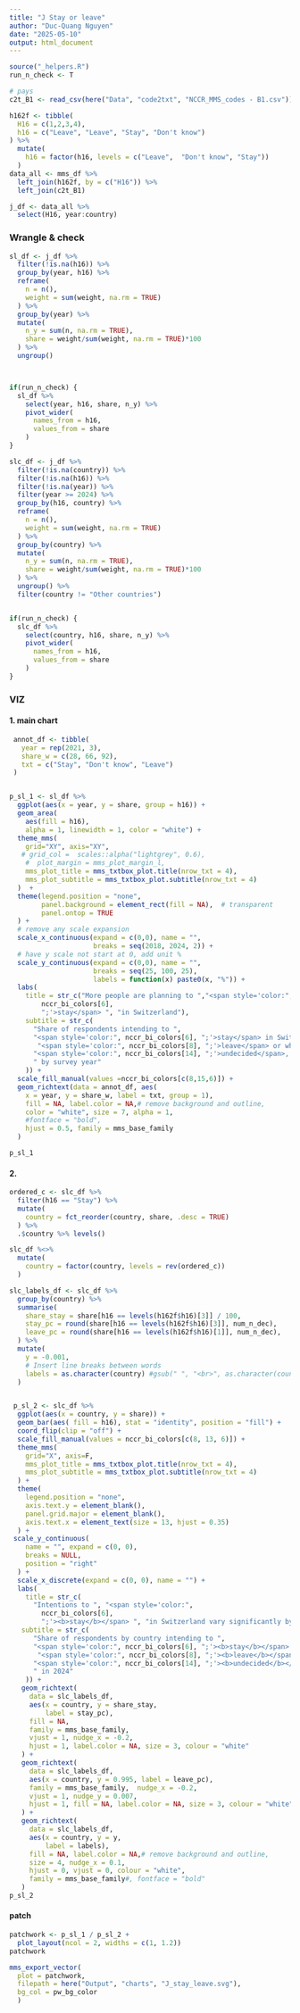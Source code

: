 ```yaml
---
title: "J Stay or leave"
author: "Duc-Quang Nguyen"
date: "2025-05-10"
output: html_document
---
```


```r
source("_helpers.R")
run_n_check <- T
```


```r
# pays 
c2t_B1 <- read_csv(here("Data", "code2txt", "NCCR_MMS_codes - B1.csv"))

h162f <- tibble(
  H16 = c(1,2,3,4),
  h16 = c("Leave", "Leave", "Stay", "Don't know")   
) %>% 
  mutate(
    h16 = factor(h16, levels = c("Leave",  "Don't know", "Stay"))
  )
data_all <- mms_df %>% 
  left_join(h162f, by = c("H16")) %>%
  left_join(c2t_B1) 

j_df <- data_all %>% 
  select(H16, year:country) 

```

### Wrangle & check

```r
sl_df <- j_df %>% 
  filter(!is.na(h16)) %>% 
  group_by(year, h16) %>% 
  reframe(
    n = n(),
    weight = sum(weight, na.rm = TRUE)
  ) %>%
  group_by(year) %>%
  mutate(
    n_y = sum(n, na.rm = TRUE),
    share = weight/sum(weight, na.rm = TRUE)*100
  ) %>%
  ungroup() 



if(run_n_check) {
  sl_df %>% 
    select(year, h16, share, n_y) %>%
    pivot_wider(
      names_from = h16,
      values_from = share
    )
}

slc_df <- j_df %>% 
  filter(!is.na(country)) %>% 
  filter(!is.na(h16)) %>% 
  filter(!is.na(year)) %>% 
  filter(year >= 2024) %>% 
  group_by(h16, country) %>% 
  reframe(
    n = n(),
    weight = sum(weight, na.rm = TRUE)
  ) %>%
  group_by(country) %>%
  mutate(
    n_y = sum(n, na.rm = TRUE),
    share = weight/sum(weight, na.rm = TRUE)*100
  ) %>%
  ungroup() %>% 
  filter(country != "Other countries")


if(run_n_check) {
  slc_df %>% 
    select(country, h16, share, n_y) %>%
    pivot_wider(
      names_from = h16,
      values_from = share
    )
}

```

### VIZ

#### 1. main  chart

```r

 annot_df <- tibble(
   year = rep(2021, 3),
   share_w = c(28, 66, 92),
   txt = c("Stay", "Don't know", "Leave")
 )  


p_sl_1 <- sl_df %>% 
  ggplot(aes(x = year, y = share, group = h16)) +
  geom_area(
    aes(fill = h16), 
    alpha = 1, linewidth = 1, color = "white") +
  theme_mms(
    grid="XY", axis="XY", 
   # grid_col =  scales::alpha("lightgrey", 0.6),
    #  plot_margin = mms_plot_margin_l,
    mms_plot_title = mms_txtbox_plot.title(nrow_txt = 4),
    mms_plot_subtitle = mms_txtbox_plot.subtitle(nrow_txt = 4)
  )  +
  theme(legend.position = "none",
        panel.background = element_rect(fill = NA),  # transparent
        panel.ontop = TRUE
  ) +
  # remove any scale expansion  
  scale_x_continuous(expand = c(0,0), name = "", 
                     breaks = seq(2018, 2024, 2)) +
  # have y scale not start at 0, add unit %
  scale_y_continuous(expand = c(0,0), name = "", 
                     breaks = seq(25, 100, 25),
                     labels = function(x) paste0(x, "%")) +
  labs(
    title = str_c("More people are planning to ","<span style='color:",
        nccr_bi_colors[6], 
        ";'>stay</span> ", "in Switzerland"),
    subtitle = str_c(
      "Share of respondents intending to ",
      "<span style='color:", nccr_bi_colors[6], ";'>stay</span> in Switzerland, ", 
       "<span style='color:", nccr_bi_colors[8], ";'>leave</span> or who are ",      
      "<span style='color:", nccr_bi_colors[14], ";'>undecided</span>, ",      
      " by survey year"
    )) +
  scale_fill_manual(values =nccr_bi_colors[c(8,15,6)]) +
  geom_richtext(data = annot_df, aes(
    x = year, y = share_w, label = txt, group = 1),
    fill = NA, label.color = NA,# remove background and outline,
    color = "white", size = 7, alpha = 1,
    #fontface = "bold",
    hjust = 0.5, family = mms_base_family
  )

p_sl_1
```

#### 2.   

```r

ordered_c <- slc_df %>% 
  filter(h16 == "Stay") %>% 
  mutate(
    country = fct_reorder(country, share, .desc = TRUE)
  ) %>% 
  .$country %>% levels()

slc_df %<>% 
  mutate(
    country = factor(country, levels = rev(ordered_c))
  ) 

slc_labels_df <- slc_df %>%
  group_by(country) %>%
  summarise(
    share_stay = share[h16 == levels(h162f$h16)[3]] / 100,
    stay_pc = round(share[h16 == levels(h162f$h16)[3]], num_n_dec),
    leave_pc = round(share[h16 == levels(h162f$h16)[1]], num_n_dec),
  ) %>%
  mutate(
    y = -0.001,
    # Insert line breaks between words
    labels = as.character(country) #gsub(" ", "<br>", as.character(country))
  )


 p_sl_2 <- slc_df %>% 
  ggplot(aes(x = country, y = share)) +
  geom_bar(aes( fill = h16), stat = "identity", position = "fill") +
  coord_flip(clip = "off") +
  scale_fill_manual(values = nccr_bi_colors[c(8, 13, 6)]) +
  theme_mms(
    grid="X", axis=F,
    mms_plot_title = mms_txtbox_plot.title(nrow_txt = 4),
    mms_plot_subtitle = mms_txtbox_plot.subtitle(nrow_txt = 4)
  ) + 
  theme(
    legend.position = "none",
    axis.text.y = element_blank(),
    panel.grid.major = element_blank(),
    axis.text.x = element_text(size = 13, hjust = 0.35)
  ) +
 scale_y_continuous(
    name = "", expand = c(0, 0),
    breaks = NULL,
    position = "right"
  ) +
  scale_x_discrete(expand = c(0, 0), name = "") +
  labs(
    title = str_c(
      "Intentions to ", "<span style='color:",
        nccr_bi_colors[6], 
        ";'><b>stay</b></span> ", "in Switzerland vary significantly by national group"),
   subtitle = str_c(
      "Share of respondents by country intending to ",
      "<span style='color:", nccr_bi_colors[6], ";'><b>stay</b></span> in Switzerland, ", 
       "<span style='color:", nccr_bi_colors[8], ";'><b>leave</b></span> or who are ",      
      "<span style='color:", nccr_bi_colors[14], ";'><b>undecided</b></span>",      
      " in 2024"
    )) +
   geom_richtext(
     data = slc_labels_df,
     aes(x = country, y = share_stay,
         label = stay_pc),
     fill = NA,
     family = mms_base_family,
     vjust = 1, nudge_x = -0.2,
     hjust = 1, label.color = NA, size = 3, colour = "white"
   ) +
   geom_richtext(
     data = slc_labels_df,
     aes(x = country, y = 0.995, label = leave_pc),
     family = mms_base_family,  nudge_x = -0.2,
     vjust = 1, nudge_y = 0.007,
     hjust = 1, fill = NA, label.color = NA, size = 3, colour = "white"
   ) +
   geom_richtext(
     data = slc_labels_df,
     aes(x = country, y = y,
         label = labels),
     fill = NA, label.color = NA,# remove background and outline,
     size = 4, nudge_x = 0.1,
     hjust = 0, vjust = 0, colour = "white",
     family = mms_base_family#, fontface = "bold"
   ) 
p_sl_2
```



#### patch

```r

patchwork <- p_sl_1 / p_sl_2 +
  plot_layout(ncol = 2, widths = c(1, 1.2)) 
patchwork

mms_export_vector(
  plot = patchwork,
  filepath = here("Output", "charts", "J_stay_leave.svg"),
  bg_col = pw_bg_color
  )


```
